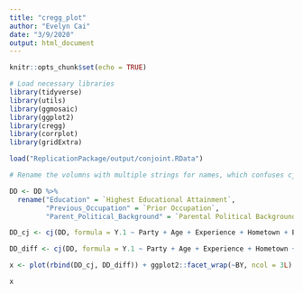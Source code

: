 ```yaml
---
title: "cregg_plot"
author: "Evelyn Cai"
date: "3/9/2020"
output: html_document
---
```


```r
knitr::opts_chunk$set(echo = TRUE)

# Load necessary libraries
library(tidyverse)
library(utils)
library(ggmosaic)
library(ggplot2)
library(cregg)
library(corrplot)
library(gridExtra)
```

```r

load("ReplicationPackage/output/conjoint.RData")

# Rename the volumns with multiple strings for names, which confuses cj()

DD <- DD %>%
  rename("Education" = `Highest Educational Attainment`,
         "Previous_Occupation" = `Prior Occupation`,
         "Parent_Political_Background" = `Parental Political Background`)

DD_cj <- cj(DD, formula = Y.1 ~ Party + Age + Experience + Hometown + Education + Previous_Occupation, estimate = "amce", by = ~Gender)

DD_diff <- cj(DD, formula = Y.1 ~ Party + Age + Experience + Hometown + Education + Previous_Occupation, estimate = "amce_diff", by = ~Gender)

x <- plot(rbind(DD_cj, DD_diff)) + ggplot2::facet_wrap(~BY, ncol = 3L) + ggplot2::labs(title = "AMCE by Gender", caption = "Data from Horiuchi, Smith, & Yamamato via Dataverse") + ggthemes::theme_few()

```

``` r
x

```